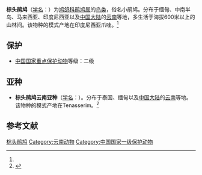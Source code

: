 {{Speciesbox
| name = 棕头鹃鸠
| status = LC
| status_system = iucn3.1
| image = Macropygia-ruficeps-little-cuckoo-dove.jpg
| genus = Macropygia
| species = ruficeps
| authority = (Temminck)<ref name='id2049'>{{cite web| url =http://www.bioinfo.cn/db05/BjdwSpecies.php?action=view&id=2049| title =棕头鹃鸠| work =《中国动物物种编目数据库》| publisher =中国科学院微生物研究所| author =中国科学院动物研究所| accessdate =2009-04-04| deadurl =yes| archiveurl =https://web.archive.org/web/20160305045813/http://www.bioinfo.cn/db05/BjdwSpecies.php?action=view&id=2049| archivedate =2016-03-05}}</ref>
}}

'''棕头鹃鸠'''（[[学名|学名]]：{{lang|la|''Macropygia ruficeps''}}）为[[鸠鸽科|鸠鸽科]][[鹃鸠属|鹃鸠属]]的[[鸟类|鸟类]]，俗名小鹃鸠。分布于缅甸、中南半岛、马来西亚、印度尼西亚以及[[中国大陆|中国大陆]]的[[云南|云南]]等地，多生活于海拔600米以上的山林间。该物种的模式产地在印度尼西亚爪哇。<ref name='id2049'/>

==保护==
*[[中國國家重點保護野生動物名錄|中国国家重点保护动物]]等级：二级

==亚种==
*'''棕头鹃鸠云南亚种'''（[[学名|学名]]：{{lang|la|''Macropygia ruficeps assimilis''}}）。分布于泰国、缅甸以及[[中国大陆|中国大陆]]的[[云南|云南]]等地。该物种的模式产地在Tenasserim。<ref name='id2050'>{{cite web| url =http://www.bioinfo.cn/db05/BjdwSpecies.php?action=view&id=2050| title =棕头鹃鸠云南亚种| work =《中国动物物种编目数据库》| publisher =中国科学院微生物研究所| author =中国科学院动物研究所| accessdate =2009-04-04| deadurl =yes| archiveurl =https://web.archive.org/web/20160305035514/http://www.bioinfo.cn/db05/BjdwSpecies.php?action=view&id=2050| archivedate =2016-03-05}}</ref>

== 参考文献 ==
{{reflist}}
{{Taxonbar|from=Q675948}}

[[Category:鹃鸠属|棕头鹃鸠]]
[[Category:云南动物|Category:云南动物]]
[[Category:中国国家一级保护动物|Category:中国国家一级保护动物]]


{{鸟类小作品}}